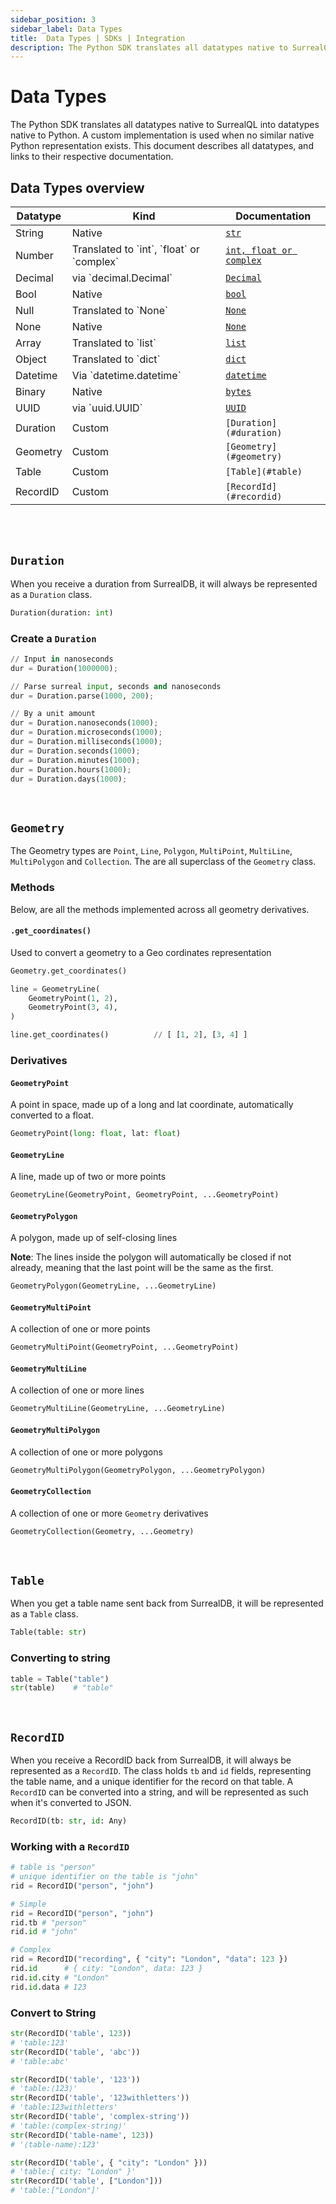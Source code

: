 ```yaml
---
sidebar_position: 3
sidebar_label: Data Types
title:  Data Types | SDKs | Integration
description: The Python SDK translates all datatypes native to SurrealQL into datatypes native to Python. A custom implementation is used when there is no similar native Python representation . This document describes all datatypes, and links to their respective documentation.
---
```


# Data Types

The Python SDK translates all datatypes native to SurrealQL into datatypes native to Python. A custom implementation is used when no similar native Python representation exists. This document describes all datatypes, and links to their respective documentation.

## Data Types overview

<table>
    <thead>
        <tr>
            <th colspan="1" scope="col">Datatype</th>
            <th colspan="1" scope="col">Kind</th>
            <th colspan="2" scope="col">Documentation</th>
        </tr>
    </thead>
    <tbody>
        <tr>
            <td colspan="1" scope="row">String</td>
            <td colspan="1" scope="row">Native</td>
            <td colspan="2" scope="row">
                <a href="https:#docs.python.org/3/library/stdtypes.html#text-sequence-type-str">
                    <code>str</code>
                </a>
            </td>
        </tr>
        <tr>
            <td colspan="1" scope="row">Number</td>
            <td colspan="1" scope="row">Translated to `int`, `float` or `complex`</td>
            <td colspan="2" scope="row">
                <a href="https:#docs.python.org/3/library/stdtypes.html#numeric-types-int-float-complex">
                    <code>int, float or complex</code>
                </a>
            </td>
        </tr>
        <tr>
            <td colspan="1" scope="row">Decimal</td>
            <td colspan="1" scope="row">via `decimal.Decimal`</td>
            <td colspan="2" scope="row">
                <a href="https://docs.python.org/3/library/decimal.html">
                    <code>Decimal</code>
                </a>
            </td>
        </tr>
        <tr>
            <td colspan="1" scope="row">Bool</td>
            <td colspan="1" scope="row">Native</td>
            <td colspan="2" scope="row">
                <a href="https:#docs.python.org/3/library/stdtypes.html#boolean-type-bool">
                    <code>bool</code>
                </a>
            </td>
        </tr>
        <tr>
            <td colspan="1" scope="row">Null</td>
            <td colspan="1" scope="row">Translated to `None`</td>
            <td colspan="2" scope="row">
                <a href="https:#docs.python.org/3/library/stdtypes.html#the-null-object">
                    <code>None</code>
                </a>
            </td>
        </tr>
        <tr>
            <td colspan="1" scope="row">None</td>
            <td colspan="1" scope="row">
                Native
            </td>
            <td colspan="2" scope="row">
                <a href="https://docs.python.org/3/library/stdtypes.html#the-null-object">
                    <code>None</code>
                </a>
            </td>
        </tr>
        <tr>
            <td colspan="1" scope="row">Array</td>
            <td colspan="1" scope="row">Translated to `list`</td>
            <td colspan="2" scope="row">
                <a href="https:#docs.python.org/3/library/stdtypes.html#sequence-types-list-tuple-range">
                    <code>list</code>
                </a>
            </td>
        </tr>
        <tr>
            <td colspan="1" scope="row">Object</td>
            <td colspan="1" scope="row">Translated to `dict`</td>
            <td colspan="2" scope="row">
                <a href="https:#docs.python.org/3/library/stdtypes.html#mapping-types-dict">
                    <code>dict</code>
                </a>
            </td>
        </tr>
        <tr>
            <td colspan="1" scope="row">Datetime</td>
            <td colspan="1" scope="row">Via `datetime.datetime`</td>
            <td colspan="2" scope="row">
                <a href="https:#docs.python.org/3/library/datetime.html#datetime-objects">
                    <code>datetime</code>
                </a>
            </td>
        </tr>
        <tr>
            <td colspan="1" scope="row">Binary</td>
            <td colspan="1" scope="row">Native</td>
            <td colspan="2" scope="row">
                <a href="https:#docs.python.org/3/library/stdtypes.html#binary-sequence-types-bytes-bytearray-memoryview">
                    <code>bytes</code>
                </a>
            </td>
        </tr>
        <tr>
            <td colspan="1" scope="row">UUID</td>
            <td colspan="1" scope="row">via `uuid.UUID`</td>
            <td colspan="2" scope="row">
                <a href="https:#docs.python.org/3/library/uuid.html">
                <code>UUID</code>
                </a>
            </td>
        </tr>
        <tr>
            <td colspan="1" scope="row">Duration</td>
            <td colspan="1" scope="row">Custom</td>
            <td colspan="2" scope="row">
                <code>[Duration](#duration)</code>
            </td>
        </tr>
        <tr>
            <td colspan="1" scope="row">Geometry</td>
            <td colspan="1" scope="row">Custom</td>
            <td colspan="2" scope="row">
                <code>[Geometry](#geometry)</code>
            </td>
        </tr>
        <tr>
            <td colspan="1" scope="row">Table</td>
            <td colspan="1" scope="row">Custom</td>
            <td colspan="2" scope="row">
                <code>[Table](#table)</code>
            </td>
        </tr>
        <tr>
            <td colspan="1" scope="row">RecordID</td>
            <td colspan="1" scope="row">Custom</td>
            <td colspan="2" scope="row">
                <code>[RecordId](#recordid)</code>
            </td>
        </tr>
    </tbody>
</table>

<br /><br />


## `Duration`

When you receive a duration from SurrealDB, it will always be represented as a `Duration` class.

```python title="Signature"
Duration(duration: int)
```

### Create a `Duration`

```python
// Input in nanoseconds
dur = Duration(1000000);

// Parse surreal input, seconds and nanoseconds
dur = Duration.parse(1000, 200);

// By a unit amount
dur = Duration.nanoseconds(1000);
dur = Duration.microseconds(1000);
dur = Duration.milliseconds(1000);
dur = Duration.seconds(1000);
dur = Duration.minutes(1000);
dur = Duration.hours(1000);
dur = Duration.days(1000);
```

<br />

## `Geometry`

The Geometry types are `Point`, `Line`, `Polygon`, `MultiPoint`, `MultiLine`, `MultiPolygon` and `Collection`. The are all superclass of the `Geometry` class.


### Methods

Below, are all the methods implemented across all geometry derivatives.

#### `.get_coordinates()`

Used to convert a geometry to a Geo cordinates representation

```python title="Signature"
Geometry.get_coordinates()
```

```python title="Example"
line = GeometryLine(
    GeometryPoint(1, 2),
    GeometryPoint(3, 4),
)

line.get_coordinates()          // [ [1, 2], [3, 4] ]
```

### Derivatives

#### `GeometryPoint`

A point in space, made up of a long and lat coordinate, automatically converted to a float.

```python title="Signature"
GeometryPoint(long: float, lat: float)
```

#### `GeometryLine`

A line, made up of two or more points

```python title="Signature"
GeometryLine(GeometryPoint, GeometryPoint, ...GeometryPoint)
```

#### `GeometryPolygon`

A polygon, made up of self-closing lines

**Note**: The lines inside the polygon will automatically be closed if not already, meaning that the last point will be the same as the first.

```python title="Signature"
GeometryPolygon(GeometryLine, ...GeometryLine)
```

#### `GeometryMultiPoint`

A collection of one or more points

```python title="Signature"
GeometryMultiPoint(GeometryPoint, ...GeometryPoint)
```

#### `GeometryMultiLine`

A collection of one or more lines

```python title="Signature"
GeometryMultiLine(GeometryLine, ...GeometryLine)
```

#### `GeometryMultiPolygon`

A collection of one or more polygons

```python title="Signature"
GeometryMultiPolygon(GeometryPolygon, ...GeometryPolygon)
```

#### `GeometryCollection`

A collection of one or more `Geometry` derivatives

```python title="Signature"
GeometryCollection(Geometry, ...Geometry)
```

<br />


## `Table`

When you get a table name sent back from SurrealDB, it will be represented as a `Table` class.

```python title="Signature"
Table(table: str)
```

### Converting to string

```python
table = Table("table")
str(table)    # "table"
```

<br />

##  `RecordID`

When you receive a RecordID back from SurrealDB, it will always be represented as a `RecordID`. The class holds `tb` and `id` fields, representing the table name, and a unique identifier for the record on that table. A `RecordID` can be converted into a string, and will be represented as such when it's converted to JSON.

```python title="Signature"
RecordID(tb: str, id: Any)
```

### Working with a `RecordID`

```python title="Constructing"
# table is "person"
# unique identifier on the table is "john"
rid = RecordID("person", "john")
```

```python title="Extracting data"
# Simple
rid = RecordID("person", "john")
rid.tb # "person"
rid.id # "john"

# Complex
rid = RecordID("recording", { "city": "London", "data": 123 })
rid.id      # { city: "London", data: 123 }
rid.id.city # "London"
rid.id.data # 123
```

### Convert to String

```python title="Simple"
str(RecordID('table', 123))
# 'table:123'
str(RecordID('table', 'abc'))
# 'table:abc'
```

```python title="Complex characters"
str(RecordID('table', '123'))
# 'table:⟨123⟩'
str(RecordID('table', '123withletters'))
# 'table:123withletters'
str(RecordID('table', 'complex-string'))
# 'table:⟨complex-string⟩'
str(RecordID('table-name', 123))
# '⟨table-name⟩:123'
```

```python title="Objects and Arrays"
str(RecordID('table', { "city": "London" }))
# 'table:{ city: "London" }'
str(RecordID('table', ["London"]))
# 'table:["London"]'
```

